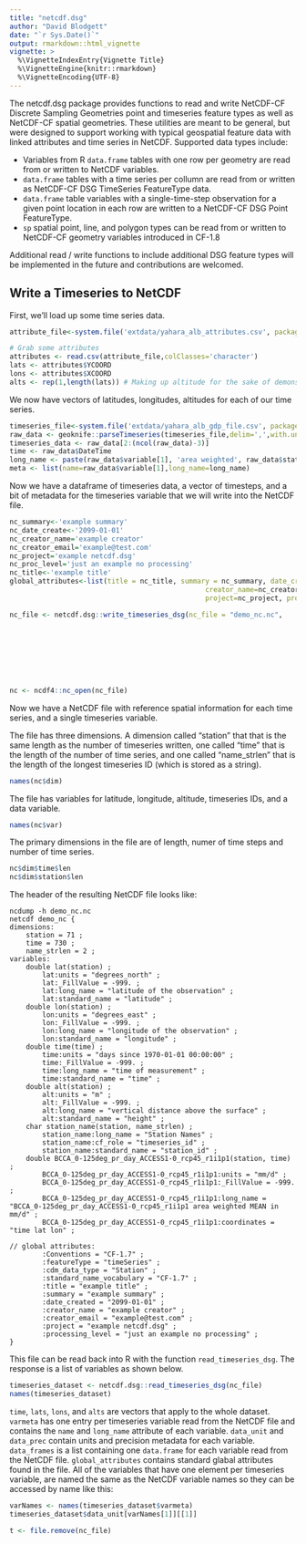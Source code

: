 ```yaml
---
title: "netcdf.dsg"
author: "David Blodgett"
date: "`r Sys.Date()`"
output: rmarkdown::html_vignette
vignette: >
  %\VignetteIndexEntry{Vignette Title}
  %\VignetteEngine{knitr::rmarkdown}
  %\VignetteEncoding{UTF-8}
---
```


The netcdf.dsg package provides functions to read and write NetCDF-CF Discrete Sampling Geometries point and timeseries feature types as well as NetCDF-CF spatial geometries. These utilities are meant to be general, but were designed to support working with typical geospatial feature data with linked attributes and time series in NetCDF. Supported data types include:  

- Variables from R `data.frame` tables with one row per geometry are read from or written to NetCDF variables.
- `data.frame` tables with a time series per collumn are read from or written as NetCDF-CF DSG TimeSeries FeatureType data.
- `data.frame` table variables with a single-time-step observation for a given point location in each row are written to a NetCDF-CF DSG Point FeatureType.
- `sp` spatial point, line, and polygon types can be read from or written to NetCDF-CF geometry variables introduced in CF-1.8

Additional read / write functions to include additional DSG feature types will be implemented in the future and contributions are welcomed.

## Write a Timeseries to NetCDF

First, we'll load up some time series data. 

```r
attribute_file<-system.file('extdata/yahara_alb_attributes.csv', package = "netcdf.dsg")

# Grab some attributes
attributes <- read.csv(attribute_file,colClasses='character')
lats <- attributes$YCOORD
lons <- attributes$XCOORD
alts <- rep(1,length(lats)) # Making up altitude for the sake of demonstration.
```

We now have vectors of latitudes, longitudes, altitudes for each of our time series.

```r
timeseries_file<-system.file('extdata/yahara_alb_gdp_file.csv', package = "netcdf.dsg")
raw_data <- geoknife::parseTimeseries(timeseries_file,delim=',',with.units=TRUE)
timeseries_data <- raw_data[2:(ncol(raw_data)-3)]
time <- raw_data$DateTime
long_name <- paste(raw_data$variable[1], 'area weighted', raw_data$statistic[1], 'in', raw_data$units[1], sep=' ')
meta <- list(name=raw_data$variable[1],long_name=long_name)
```

Now we have a dataframe of timeseries data, a vector of timesteps, and a bit of metadata for the timeseries variable that we will write into the NetCDF file.  

```r
nc_summary<-'example summary'
nc_date_create<-'2099-01-01'
nc_creator_name='example creator'
nc_creator_email='example@test.com'
nc_project='example netcdf.dsg'
nc_proc_level='just an example no processing'
nc_title<-'example title'
global_attributes<-list(title = nc_title, summary = nc_summary, date_created=nc_date_create,
												creator_name=nc_creator_name,creator_email=nc_creator_email,
												project=nc_project, processing_level=nc_proc_level)

nc_file <- netcdf.dsg::write_timeseries_dsg(nc_file = "demo_nc.nc", 
																						station_names = names(timeseries_data),
																						lats = lats, lons = lons, times = time, alts = alts,
																						data = timeseries_data,
																						data_unit = raw_data$units[1],
																						data_prec = 'double',
																						data_metadata = meta,
																						attributes = global_attributes)

nc <- ncdf4::nc_open(nc_file)
```

Now we have a NetCDF file with reference spatial information for each time series, and a single timeseries variable.

The file has three dimensions. A dimension called "station" that that is the same length as the number of timeseries written, one called "time" that is the length of the number of time series, and one called "name_strlen" that is the length of the longest timeseries ID (which is stored as a string).

```r
names(nc$dim)
```

The file has variables for latitude, longitude, altitude, timeseries IDs, and a data variable.
```r
names(nc$var)
```
The primary dimensions in the file are of length, numer of time steps and number of time series.
```r
nc$dim$time$len
nc$dim$station$len
```

The header of the resulting NetCDF file looks like:

```
ncdump -h demo_nc.nc 
netcdf demo_nc {
dimensions:
	station = 71 ;
	time = 730 ;
	name_strlen = 2 ;
variables:
	double lat(station) ;
		lat:units = "degrees_north" ;
		lat:_FillValue = -999. ;
		lat:long_name = "latitude of the observation" ;
		lat:standard_name = "latitude" ;
	double lon(station) ;
		lon:units = "degrees_east" ;
		lon:_FillValue = -999. ;
		lon:long_name = "longitude of the observation" ;
		lon:standard_name = "longitude" ;
	double time(time) ;
		time:units = "days since 1970-01-01 00:00:00" ;
		time:_FillValue = -999. ;
		time:long_name = "time of measurement" ;
		time:standard_name = "time" ;
	double alt(station) ;
		alt:units = "m" ;
		alt:_FillValue = -999. ;
		alt:long_name = "vertical distance above the surface" ;
		alt:standard_name = "height" ;
	char station_name(station, name_strlen) ;
		station_name:long_name = "Station Names" ;
		station_name:cf_role = "timeseries_id" ;
		station_name:standard_name = "station_id" ;
	double BCCA_0-125deg_pr_day_ACCESS1-0_rcp45_r1i1p1(station, time) ;
		BCCA_0-125deg_pr_day_ACCESS1-0_rcp45_r1i1p1:units = "mm/d" ;
		BCCA_0-125deg_pr_day_ACCESS1-0_rcp45_r1i1p1:_FillValue = -999. ;
		BCCA_0-125deg_pr_day_ACCESS1-0_rcp45_r1i1p1:long_name = "BCCA_0-125deg_pr_day_ACCESS1-0_rcp45_r1i1p1 area weighted MEAN in mm/d" ;
		BCCA_0-125deg_pr_day_ACCESS1-0_rcp45_r1i1p1:coordinates = "time lat lon" ;

// global attributes:
		:Conventions = "CF-1.7" ;
		:featureType = "timeSeries" ;
		:cdm_data_type = "Station" ;
		:standard_name_vocabulary = "CF-1.7" ;
		:title = "example title" ;
		:summary = "example summary" ;
		:date_created = "2099-01-01" ;
		:creator_name = "example creator" ;
		:creator_email = "example@test.com" ;
		:project = "example netcdf.dsg" ;
		:processing_level = "just an example no processing" ;
}
```
This file can be read back into R with the function `read_timeseries_dsg`. The response is a list of variables as shown below.

```r
timeseries_dataset <- netcdf.dsg::read_timeseries_dsg(nc_file)
names(timeseries_dataset)
```
`time`, `lats`, `lons`, and `alts` are vectors that apply to the whole dataset. `varmeta` has one entry per timeseries variable read from the NetCDF file and contains the `name` and `long_name` attribute of each variable. `data_unit` and `data_prec` contain units and precision metadata for each variable. `data_frames` is a list containing one `data.frame` for each variable read from the NetCDF file. `global_attributes` contains standard glabal attributes found in the file. All of the variables that have one element per timeseries variable, are named the same as the NetCDF variable names so they can be accessed by name like this:

```r
varNames <- names(timeseries_dataset$varmeta)
timeseries_dataset$data_unit[varNames[1]][[1]]
```
```r
t <- file.remove(nc_file)
```
